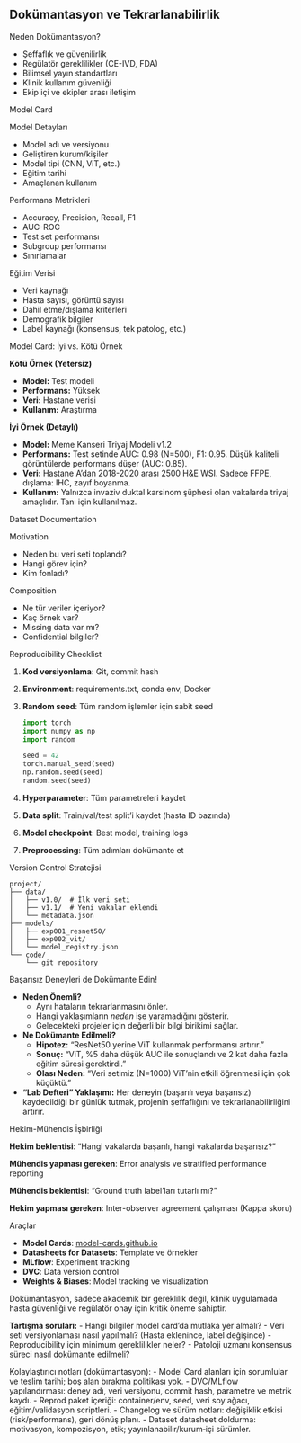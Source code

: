 ## Dokümantasyon ve Tekrarlanabilirlik





::::: {.notes} 

Neden Dokümantasyon?


- Şeffaflık ve güvenilirlik
- Regülatör gereklilikler (CE-IVD, FDA)
- Bilimsel yayın standartları
- Klinik kullanım güvenliği
- Ekip içi ve ekipler arası iletişim

Model Card


Model Detayları

- Model adı ve versiyonu
- Geliştiren kurum/kişiler
- Model tipi (CNN, ViT, etc.)
- Eğitim tarihi
- Amaçlanan kullanım


Performans Metrikleri

- Accuracy, Precision, Recall, F1
- AUC-ROC
- Test set performansı
- Subgroup performansı
- Sınırlamalar


Eğitim Verisi

- Veri kaynağı
- Hasta sayısı, görüntü sayısı
- Dahil etme/dışlama kriterleri
- Demografik bilgiler
- Label kaynağı (konsensus, tek patolog, etc.)

Model Card: İyi vs. Kötü Örnek


**Kötü Örnek (Yetersiz)**

- **Model:** Test modeli
- **Performans:** Yüksek
- **Veri:** Hastane verisi
- **Kullanım:** Araştırma

**İyi Örnek (Detaylı)**

- **Model:** Meme Kanseri Triyaj Modeli v1.2
- **Performans:** Test setinde AUC: 0.98 (N=500), F1: 0.95. Düşük kaliteli görüntülerde performans düşer (AUC: 0.85).
- **Veri:** Hastane A'dan 2018-2020 arası 2500 H&E WSI. Sadece FFPE, dışlama: IHC, zayıf boyanma.
- **Kullanım:** Yalnızca invaziv duktal karsinom şüphesi olan vakalarda triyaj amaçlıdır. Tanı için kullanılmaz.


Dataset Documentation


Motivation

- Neden bu veri seti toplandı?
- Hangi görev için?
- Kim fonladı?

Composition

- Ne tür veriler içeriyor?
- Kaç örnek var?
- Missing data var mı?
- Confidential bilgiler?

Reproducibility Checklist


1. **Kod versiyonlama**: Git, commit hash
2. **Environment**: requirements.txt, conda env, Docker
3. **Random seed**: Tüm random işlemler için sabit seed
   ```python
   import torch
   import numpy as np
   import random
   
   seed = 42
   torch.manual_seed(seed)
   np.random.seed(seed)
   random.seed(seed)
   ```
4. **Hyperparameter**: Tüm parametreleri kaydet
5. **Data split**: Train/val/test split'i kaydet (hasta ID bazında)
6. **Model checkpoint**: Best model, training logs
7. **Preprocessing**: Tüm adımları dokümante et

Version Control Stratejisi

```
project/
├── data/
│   ├── v1.0/  # İlk veri seti
│   ├── v1.1/  # Yeni vakalar eklendi
│   └── metadata.json
├── models/
│   ├── exp001_resnet50/
│   ├── exp002_vit/
│   └── model_registry.json
└── code/
    └── git repository
```

Başarısız Deneyleri de Dokümante Edin!


- **Neden Önemli?**
  - Aynı hataların tekrarlanmasını önler.
  - Hangi yaklaşımların *neden* işe yaramadığını gösterir.
  - Gelecekteki projeler için değerli bir bilgi birikimi sağlar.
- **Ne Dokümante Edilmeli?**
  - **Hipotez:** "ResNet50 yerine ViT kullanmak performansı artırır."
  - **Sonuç:** "ViT, %5 daha düşük AUC ile sonuçlandı ve 2 kat daha fazla eğitim süresi gerektirdi."
  - **Olası Neden:** "Veri setimiz (N=1000) ViT'nin etkili öğrenmesi için çok küçüktü."
- **"Lab Defteri" Yaklaşımı:** Her deneyin (başarılı veya başarısız) kaydedildiği bir günlük tutmak, projenin şeffaflığını ve tekrarlanabilirliğini artırır.

Hekim-Mühendis İşbirliği


**Hekim beklentisi**: "Hangi vakalarda başarılı, hangi vakalarda başarısız?"

**Mühendis yapması gereken**: Error analysis ve stratified performance reporting

**Mühendis beklentisi**: "Ground truth label'ları tutarlı mı?"

**Hekim yapması gereken**: Inter-observer agreement çalışması (Kappa skoru)

Araçlar

- **Model Cards**: [model-cards.github.io](https://modelcards.withgoogle.com/about)
- **Datasheets for Datasets**: Template ve örnekler
- **MLflow**: Experiment tracking
- **DVC**: Data version control
- **Weights & Biases**: Model tracking ve visualization


Dokümantasyon, sadece akademik bir gereklilik değil, klinik uygulamada hasta güvenliği ve regülatör onay için kritik öneme sahiptir.

**Tartışma soruları:**
- Hangi bilgiler model card'da mutlaka yer almalı?
- Veri seti versiyonlaması nasıl yapılmalı? (Hasta eklenince, label değişince)
- Reproducibility için minimum gereklilikler neler?
- Patoloji uzmanı konsensus süreci nasıl dokümante edilmeli?


Kolaylaştırıcı notları (dokümantasyon):
- Model Card alanları için sorumlular ve teslim tarihi; boş alan bırakma politikası yok.
- DVC/MLflow yapılandırması: deney adı, veri versiyonu, commit hash, parametre ve metrik kaydı.
- Reprod paket içeriği: container/env, seed, veri soy ağacı, eğitim/validasyon scriptleri.
- Changelog ve sürüm notları: değişiklik etkisi (risk/performans), geri dönüş planı.
- Dataset datasheet doldurma: motivasyon, kompozisyon, etik; yayınlanabilir/kurum‑içi sürümler.
:::
